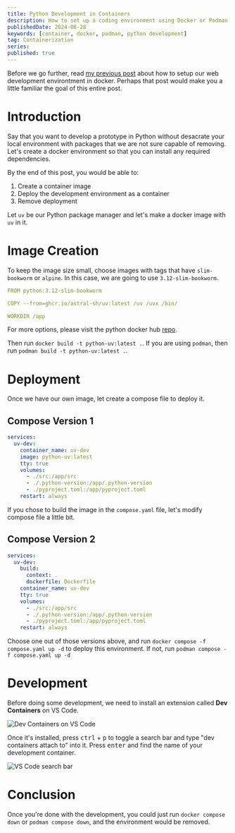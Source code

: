 ```yaml
---
title: Python Development in Containers
description: How to set up a coding environment using Docker or Podman
publishedDate: 2024-06-28
keywords: [container, docker, podman, python development]
tag: Containerization
series:
published: true
---
```


Before we go further, read [my previous post](/posts/web-development-in-containers)
about how to setup our web development environtment in docker.
Perhaps that post would make you a little familiar 
the goal of this entire post.

# Introduction

Say that you want to develop a prototype in Python without 
desacrate your local environment with packages that we
are not sure capable of removing. Let's create
a docker environment so that you can install any required dependencies.

By the end of this post, you would be able to:
1. Create a container image
2. Deploy the development environment as a container
3. Remove deployment

Let `uv` be our Python package manager and let's
make a docker image with `uv` in it.

# Image Creation

To keep the image size small, choose images
with tags that have `slim-bookworm` or `alpine`.
In this case, we are going to use `3.12-slim-bookworm`.

```yaml title=Dockerfile
FROM python:3.12-slim-bookworm

COPY --from=ghcr.io/astral-sh/uv:latest /uv /uvx /bin/

WORKDIR /app
```

For more options, please visit the python docker hub [repo](https://hub.docker.com/_/python).

Then run `docker build -t python-uv:latest .`.
If you are using `podman`, then run `podman build -t python-uv:latest .`.

# Deployment

Once we have our own image, let create a compose file to deploy it.

## Compose Version 1

```yaml title=compose.yaml
services:
  uv-dev:
    container_name: uv-dev
    image: python-uv:latest
    tty: true
    volumes:
      - ./src:/app/src
      - ./.python-version:/app/.python-version
      - ./pyproject.toml:/app/pyproject.toml
    restart: always
```

If you chose to build the image in the `compose.yaml` file,
let's modify compose file a little bit.

## Compose Version 2

```yaml title=compose.yaml
services:
  uv-dev:
    build:
      context: .
      dockerfile: Dockerfile
    container_name: uv-dev
    tty: true
    volumes:
      - ./src:/app/src
      - ./.python-version:/app/.python-version
      - ./pyproject.toml:/app/pyproject.toml
    restart: always
```

Choose one out of those versions above, and run `docker compose -f compose.yaml up -d`
to deploy this environment. If not, run `podman compose -f compose.yaml up -d`

# Development

Before doing some development, we need to install
an extension called **Dev Containers** on VS Code.

![Dev Containers on VS Code](/assets/posts/python-development-in-containers/dev-containers.png "Dev Containers on VS Code")

Once it's installed, press <kbd class="kbd">ctrl</kbd> + <kbd class="kbd">p</kbd>
to toggle a search bar and type "dev containers attach to" into it.
Press <kbd class="kbd">enter</kbd> and find the name of your development container.

![VS Code search bar](/assets/posts/python-development-in-containers/vscode-search-bar.png "VS Code search bar")

# Conclusion

Once you're done with the development, you could just
run `docker compose down` or `podman compose down`, and the environment would be removed.